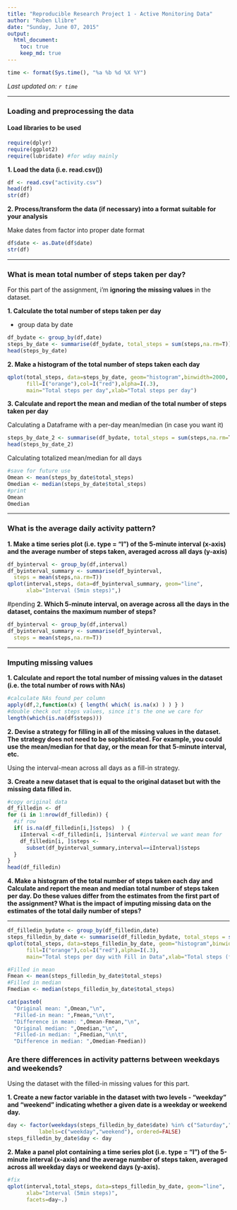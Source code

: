 ```yaml
---
title: "Reproducible Research Project 1 - Active Monitoring Data"
author: "Ruben Llibre"
date: "Sunday, June 07, 2015"
output: 
  html_document:
    toc: true
    keep_md: true
---
```

```r
time <- format(Sys.time(), "%a %b %d %X %Y")
```
*Last updated on: `r time`*

***



### Loading and preprocessing the data

#### Load libraries to be used
```r
require(dplyr)
require(ggplot2)
require(lubridate) #for wday mainly
```

**1. Load the data (i.e. read.csv())**

```r
df <- read.csv("activity.csv")
head(df)
str(df)
```

**2. Process/transform the data (if necessary) into a format suitable for your analysis**

Make dates from factor into proper date format
```r
df$date <- as.Date(df$date)
str(df)
```

***
### What is mean total number of steps taken per day?

For this part of the assignment, i'm **ignoring the missing values** in the dataset.

**1. Calculate the total number of steps taken per day**

+ group data by date
```r
df_bydate <- group_by(df,date)
steps_by_date <- summarise(df_bydate, total_steps = sum(steps,na.rm=T))
head(steps_by_date)
```

**2. Make a histogram of the total number of steps taken each day**

```r
qplot(total_steps, data=steps_by_date, geom="histogram",binwidth=2000,
      fill=I("orange"),col=I("red"),alpha=I(.3),
      main="Total steps per day",xlab="Total steps per day")
```

**3. Calculate and report the mean and median of the total number of steps taken per day**

Calculating a Dataframe with a per-day mean/median (in case you want it)

```r
steps_by_date_2 <- summarise(df_bydate, total_steps = sum(steps,na.rm=T), median=median(steps,na.rm=T),mean=mean(steps,na.rm=T))
head(steps_by_date_2)
```

Calculating totalized mean/median for all days

```r
#save for future use
Omean <- mean(steps_by_date$total_steps)
Omedian <- median(steps_by_date$total_steps)
#print
Omean
Omedian
```
***

### What is the average daily activity pattern?

**1. Make a time series plot (i.e. type = "l") of the 5-minute interval (x-axis) and the average number of steps taken, averaged across all days (y-axis)**

```r
df_byinterval <- group_by(df,interval)
df_byinterval_summary <- summarise(df_byinterval, 
  steps = mean(steps,na.rm=T))
qplot(interval,steps, data=df_byinterval_summary, geom="line",
      xlab="Interval (5min steps)",)
```

#pending
**2. Which 5-minute interval, on average across all the days in the dataset, contains the maximum number of steps?**

```r
df_byinterval <- group_by(df,interval)
df_byinterval_summary <- summarise(df_byinterval, 
  steps = mean(steps,na.rm=T))

```

***

### Imputing missing values

**1. Calculate and report the total number of missing values in the dataset (i.e. the total number of rows with NAs)**

```r
#calculate NAs found per column
apply(df,2,function(x) { length( which( is.na(x) ) ) } )
#double check out steps values, since it's the one we care for
length(which(is.na(df$steps)))
```

**2. Devise a strategy for filling in all of the missing values in the dataset. The strategy does not need to be sophisticated. For example, you could use the mean/median for that day, or the mean for that 5-minute interval, etc.**

Using the interval-mean across all days as a fill-in strategy.

**3. Create a new dataset that is equal to the original dataset but with the missing data filled in.**

```r
#copy original data
df_filledin <- df
for (i in 1:nrow(df_filledin)) { 
  #if row
  if( is.na(df_filledin[i,]$steps)  ) { 
    iInterval <-df_filledin[i, ]$interval #interval we want mean for
    df_filledin[i, ]$steps <- 
      subset(df_byinterval_summary,interval==iInterval)$steps
  }
} 
head(df_filledin)
```

**4. Make a histogram of the total number of steps taken each day and Calculate and report the mean and median total number of steps taken per day. Do these values differ from the estimates from the first part of the assignment? What is the impact of imputing missing data on the estimates of the total daily number of steps?**

***

```r
df_filledin_bydate <- group_by(df_filledin,date)
steps_filledin_by_date <- summarise(df_filledin_bydate, total_steps = sum(steps,na.rm=T))
qplot(total_steps, data=steps_filledin_by_date, geom="histogram",binwidth=2000,
      fill=I("orange"),col=I("red"),alpha=I(.3),
      main="Total steps per day with Fill in Data",xlab="Total steps (filled in) per day")

#Filled in mean
Fmean <- mean(steps_filledin_by_date$total_steps)
#Filled in median
Fmedian <- median(steps_filledin_by_date$total_steps)

cat(paste0(
  "Original mean: ",Omean,"\n",
  "Filled-in mean: ",Fmean,"\n\t",
  "Difference in mean: ",Omean-Fmean,"\n",
  "Original median: ",Omedian,"\n",
  "Filled-in median: ",Fmedian,"\n\t",
  "Difference in median: ",Omedian-Fmedian))
```

### Are there differences in activity patterns between weekdays and weekends?

Using the dataset with the filled-in missing values for this part.

**1. Create a new factor variable in the dataset with two levels - "weekday" and "weekend" indicating whether a given date is a weekday or weekend day.**

```r
day <- factor(weekdays(steps_filledin_by_date$date) %in% c("Saturday","Sunday"), 
          labels=c("weekday","weekend"), ordered=FALSE)
steps_filledin_by_date$day <- day
```

**2. Make a panel plot containing a time series plot (i.e. type = "l") of the 5-minute interval (x-axis) and the average number of steps taken, averaged across all weekday days or weekend days (y-axis).**

```r
#fix 
qplot(interval,total_steps, data=steps_filledin_by_date, geom="line",
      xlab="Interval (5min steps)",
      facets=day~.)
```